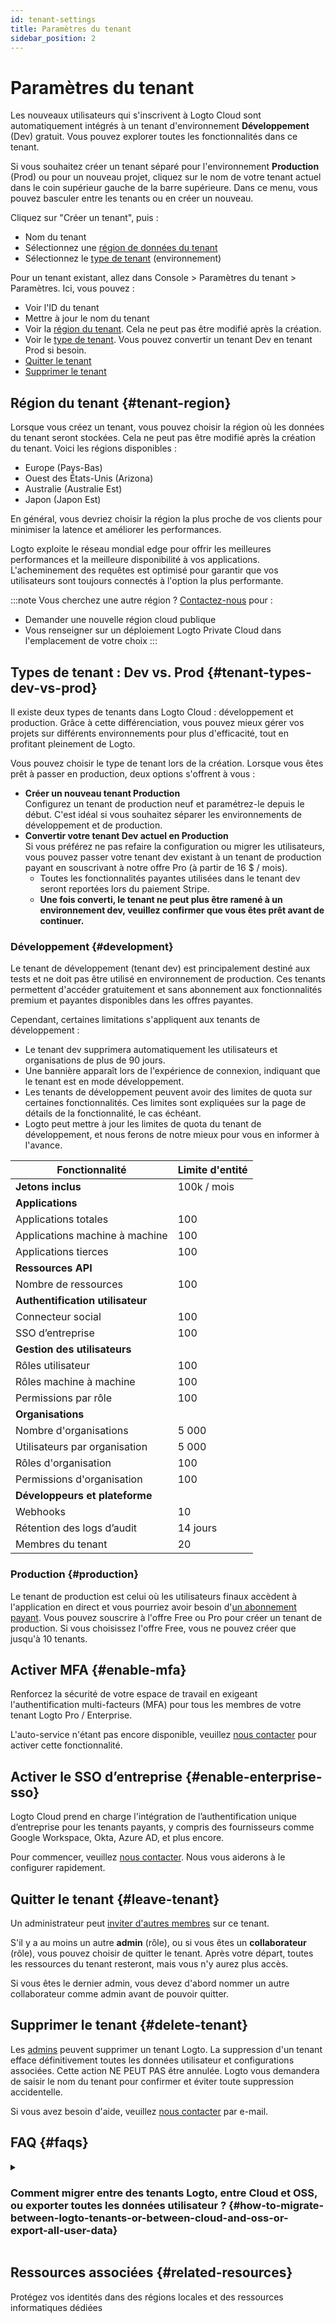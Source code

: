 ```yaml
---
id: tenant-settings
title: Paramètres du tenant
sidebar_position: 2
---
```


# Paramètres du tenant

Les nouveaux utilisateurs qui s'inscrivent à Logto Cloud sont automatiquement intégrés à un tenant d'environnement **Développement** (Dev) gratuit. Vous pouvez explorer toutes les fonctionnalités dans ce tenant.

Si vous souhaitez créer un tenant séparé pour l'environnement **Production** (Prod) ou pour un nouveau projet, cliquez sur le nom de votre tenant actuel dans le coin supérieur gauche de la barre supérieure. Dans ce menu, vous pouvez basculer entre les tenants ou en créer un nouveau.

Cliquez sur "Créer un tenant", puis :

- Nom du tenant
- Sélectionnez une [région de données du tenant](#tenant-region)
- Sélectionnez le [type de tenant](#tenant-types-dev-vs-prod) (environnement)

Pour un tenant existant, allez dans <CloudLink to="/settings">Console > Paramètres du tenant > Paramètres</CloudLink>. Ici, vous pouvez :

- Voir l'ID du tenant
- Mettre à jour le nom du tenant
- Voir la [région du tenant](#tenant-region). Cela ne peut pas être modifié après la création.
- Voir le [type de tenant](#tenant-types-dev-vs-prod). Vous pouvez convertir un tenant Dev en tenant Prod si besoin.
- [Quitter le tenant](#leave-tenant)
- [Supprimer le tenant](#delete-tenant)

## Région du tenant \{#tenant-region}

Lorsque vous créez un tenant, vous pouvez choisir la région où les données du tenant seront stockées. Cela ne peut pas être modifié après la création du tenant. Voici les régions disponibles :

- Europe (Pays-Bas)
- Ouest des États-Unis (Arizona)
- Australie (Australie Est)
- Japon (Japon Est)

En général, vous devriez choisir la région la plus proche de vos clients pour minimiser la latence et améliorer les performances.

Logto exploite le réseau mondial edge pour offrir les meilleures performances et la meilleure disponibilité à vos applications. L'acheminement des requêtes est optimisé pour garantir que vos utilisateurs sont toujours connectés à l'option la plus performante.

:::note
Vous cherchez une autre région ? [Contactez-nous](https://logto.io/contact) pour :

- Demander une nouvelle région cloud publique
- Vous renseigner sur un déploiement Logto Private Cloud dans l'emplacement de votre choix
  :::

## Types de tenant : Dev vs. Prod \{#tenant-types-dev-vs-prod}

Il existe deux types de tenants dans Logto Cloud : développement et production. Grâce à cette différenciation, vous pouvez mieux gérer vos projets sur différents environnements pour plus d'efficacité, tout en profitant pleinement de Logto.

Vous pouvez choisir le type de tenant lors de la création. Lorsque vous êtes prêt à passer en production, deux options s'offrent à vous :

- **Créer un nouveau tenant Production**  
  Configurez un tenant de production neuf et paramétrez-le depuis le début. C'est idéal si vous souhaitez séparer les environnements de développement et de production.
- **Convertir votre tenant Dev actuel en Production**  
  Si vous préférez ne pas refaire la configuration ou migrer les utilisateurs, vous pouvez passer votre tenant dev existant à un tenant de production payant en souscrivant à notre offre Pro (à partir de 16 $ / mois).
  - Toutes les fonctionnalités payantes utilisées dans le tenant dev seront reportées lors du paiement Stripe.
  - **Une fois converti, le tenant ne peut plus être ramené à un environnement dev, veuillez confirmer que vous êtes prêt avant de continuer.**

### Développement \{#development}

Le tenant de développement (tenant dev) est principalement destiné aux tests et ne doit pas être utilisé en environnement de production. Ces tenants permettent d'accéder gratuitement et sans abonnement aux fonctionnalités premium et payantes disponibles dans les offres payantes.

Cependant, certaines limitations s'appliquent aux tenants de développement :

- Le tenant dev supprimera automatiquement les utilisateurs et organisations de plus de 90 jours.
- Une bannière apparaît lors de l'expérience de connexion, indiquant que le tenant est en mode développement.
- Les tenants de développement peuvent avoir des limites de quota sur certaines fonctionnalités. Ces limites sont expliquées sur la page de détails de la fonctionnalité, le cas échéant.
- Logto peut mettre à jour les limites de quota du tenant de développement, et nous ferons de notre mieux pour vous en informer à l'avance.

| Fonctionnalité                   | Limite d'entité |
| -------------------------------- | --------------- |
| **Jetons inclus**                | 100k / mois     |
| **Applications**                 |
| Applications totales             | 100             |
| Applications machine à machine   | 100             |
| Applications tierces             | 100             |
| **Ressources API**               |                 |
| Nombre de ressources             | 100             |
| **Authentification utilisateur** |                 |
| Connecteur social                | 100             |
| SSO d’entreprise                 | 100             |
| **Gestion des utilisateurs**     |                 |
| Rôles utilisateur                | 100             |
| Rôles machine à machine          | 100             |
| Permissions par rôle             | 100             |
| **Organisations**                |                 |
| Nombre d'organisations           | 5 000           |
| Utilisateurs par organisation    | 5 000           |
| Rôles d'organisation             | 100             |
| Permissions d'organisation       | 100             |
| **Développeurs et plateforme**   |                 |
| Webhooks                         | 10              |
| Rétention des logs d’audit       | 14 jours        |
| Membres du tenant                | 20              |

### Production \{#production}

Le tenant de production est celui où les utilisateurs finaux accèdent à l'application en direct et vous pourriez avoir besoin d'[un abonnement payant](https://logto.io/pricing). Vous pouvez souscrire à l'offre Free ou Pro pour créer un tenant de production. Si vous choisissez l'offre Free, vous ne pouvez créer que jusqu'à 10 tenants.

## Activer MFA \{#enable-mfa}

Renforcez la sécurité de votre espace de travail en exigeant l'authentification multi-facteurs (MFA) pour tous les membres de votre tenant Logto Pro / Enterprise.

L'auto-service n'étant pas encore disponible, veuillez [nous contacter](https://logto.io/contact) pour activer cette fonctionnalité.

## Activer le SSO d’entreprise \{#enable-enterprise-sso}

Logto Cloud prend en charge l'intégration de l’authentification unique d’entreprise pour les tenants payants, y compris des fournisseurs comme Google Workspace, Okta, Azure AD, et plus encore.

Pour commencer, veuillez [nous contacter](https://logto.io/contact). Nous vous aiderons à le configurer rapidement.

## Quitter le tenant \{#leave-tenant}

Un administrateur peut [inviter d'autres membres](/logto-cloud/tenant-member-management) sur ce tenant.

S'il y a au moins un autre **admin** (rôle), ou si vous êtes un **collaborateur** (rôle), vous pouvez choisir de quitter le tenant. Après votre départ, toutes les ressources du tenant resteront, mais vous n'y aurez plus accès.

Si vous êtes le dernier admin, vous devez d'abord nommer un autre collaborateur comme admin avant de pouvoir quitter.

## Supprimer le tenant \{#delete-tenant}

Les [admins](/logto-cloud/tenant-member-management#invite-collaborators) peuvent supprimer un tenant Logto. La suppression d'un tenant efface définitivement toutes les données utilisateur et configurations associées. Cette action NE PEUT PAS être annulée. Logto vous demandera de saisir le nom du tenant pour confirmer et éviter toute suppression accidentelle.

Si vous avez besoin d'aide, veuillez [nous contacter](https://logto.io/contact) par e-mail.

## FAQ \{#faqs}

<details>
<summary>

### Comment migrer entre des tenants Logto, entre Cloud et OSS, ou exporter toutes les données utilisateur ? \{#how-to-migrate-between-logto-tenants-or-between-cloud-and-oss-or-export-all-user-data}

</summary>

Vous pouvez actuellement convertir vous-même votre tenant **Développement** en tenant **Production** avec un plan payant. [En savoir plus](#tenant-types-dev-vs-prod)

Cependant, la migration en auto-service (toutes les configurations et données utilisateur) entre Logto Cloud et la version OSS n'est pas prise en charge. Si vous avez besoin de ce service, veuillez [contacter l'équipe Logto](https://logto.io/contact) pour discuter de vos options.

Si vous prévoyez d'arrêter d'utiliser Logto Cloud pour un projet, Logto peut vous aider à exporter toutes les données utilisateur. Veuillez [nous contacter](https://logto.io/contact).

</details>

## Ressources associées \{#related-resources}

<Url href="https://blog.logto.io/data-region-resources">
  Protégez vos identités dans des régions locales et des ressources informatiques dédiées
</Url>
